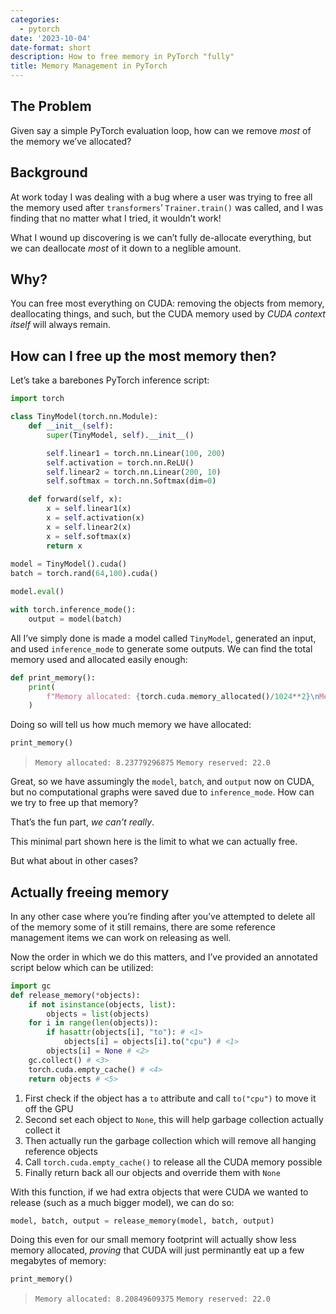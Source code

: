 ```yaml
---
categories:
  - pytorch
date: '2023-10-04'
date-format: short
description: How to free memory in PyTorch "fully"
title: Memory Management in PyTorch
---
```


## The Problem

Given say a simple PyTorch evaluation loop, how can we remove *most* of the memory we've allocated?

## Background

At work today I was dealing with a bug where a user was trying to free all the memory used after `transformers`' `Trainer.train()` was called, and I was finding that no matter what I tried, it wouldn't work!

What I wound up discovering is we can't fully de-allocate everything, but we can deallocate *most* of it down to a neglible amount. 

## Why?

You can free most everything on CUDA: removing the objects from memory, deallocating things, and such, but the CUDA memory used by *CUDA context itself* will always remain.

## How can I free up the most memory then?

Let's take a barebones PyTorch inference script:

```python
import torch

class TinyModel(torch.nn.Module):
    def __init__(self):
        super(TinyModel, self).__init__()

        self.linear1 = torch.nn.Linear(100, 200)
        self.activation = torch.nn.ReLU()
        self.linear2 = torch.nn.Linear(200, 10)
        self.softmax = torch.nn.Softmax(dim=0)

    def forward(self, x):
        x = self.linear1(x)
        x = self.activation(x)
        x = self.linear2(x)
        x = self.softmax(x)
        return x
    
model = TinyModel().cuda()
batch = torch.rand(64,100).cuda()

model.eval()

with torch.inference_mode():
    output = model(batch)
```

All I've simply done is made a model called `TinyModel`, generated an input, and used `inference_mode` to generate some outputs. We can find the total memory used and allocated easily enough:

```python
def print_memory():
    print(
        f"Memory allocated: {torch.cuda.memory_allocated()/1024**2}\nMemory reserved: {torch.cuda.memory_reserved()/1024**2}"
    )
```

Doing so will tell us how much memory we have allocated:
```python
print_memory()
```
> `Memory allocated: 8.23779296875`
> `Memory reserved: 22.0`

Great, so we have assumingly the `model`, `batch`, and `output` now on CUDA, but no computational graphs were saved due to `inference_mode`. How can we try to free up that memory?

That's the fun part, *we can't really*. 

This minimal part shown here is the limit to what we can actually free.

But what about in other cases?

## Actually freeing memory

In any other case where you're finding after you've attempted to delete all of the memory some of it still remains, there are some reference management items we can work on releasing as well. 

Now the order in which we do this matters, and I've provided an annotated script below which can be utilized:

```python
import gc
def release_memory(*objects):
    if not isinstance(objects, list):
        objects = list(objects)
    for i in range(len(objects)):
        if hasattr(objects[i], "to"): # <1>
            objects[i] = objects[i].to("cpu") # <1>
        objects[i] = None # <2> 
    gc.collect() # <3> 
    torch.cuda.empty_cache() # <4> 
    return objects # <5> 
```
1. First check if the object has a `to` attribute and call `to("cpu")` to move it off the GPU
2. Second set each object to `None`, this will help garbage collection actually collect it
3. Then actually run the garbage collection which will remove all hanging reference objects
4. Call `torch.cuda.empty_cache()` to release all the CUDA memory possible
5. Finally return back all our objects and override them with `None`

With this function, if we had extra objects that were CUDA we wanted to release (such as a much bigger model), we can do so:
```python
model, batch, output = release_memory(model, batch, output)
```

Doing this even for our small memory footprint will actually show less memory allocated, *proving* that CUDA will just perminantly eat up a few megabytes of memory:
```python
print_memory()
```
> `Memory allocated: 8.20849609375`
> `Memory reserved: 22.0`

